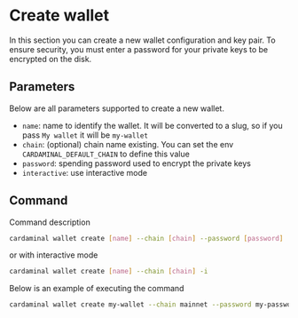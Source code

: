 # Create wallet

In this section you can create a new wallet configuration and key pair. To ensure security, you must enter a password for your private keys to be encrypted on the disk.

## Parameters

Below are all parameters supported to create a new wallet.

- `name`: name to identify the wallet. It will be converted to a slug, so if you pass `My wallet` it will be `my-wallet`
- `chain`: (optional) chain name existing. You can set the env `CARDAMINAL_DEFAULT_CHAIN` to define this value
- `password`: spending password used to encrypt the private keys
- `interactive`: use interactive mode

## Command

Command description

```sh
cardaminal wallet create [name] --chain [chain] --password [password]
```

or with interactive mode

```sh
cardaminal wallet create [name] --chain [chain] -i
```

Below is an example of executing the command

```sh
cardaminal wallet create my-wallet --chain mainnet --password my-password
```
